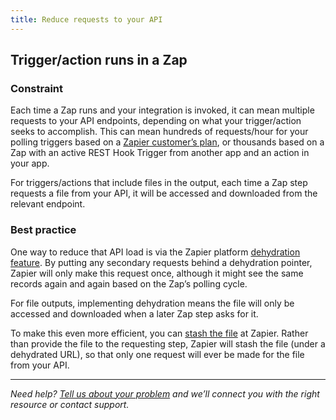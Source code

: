 ```yaml
---
title: Reduce requests to your API
---
```

## Trigger/action runs in a Zap

### Constraint

Each time a Zap runs and your integration is invoked, it can mean multiple requests to your API endpoints, depending on what your trigger/action seeks to accomplish. This can mean hundreds of requests/hour for your polling triggers based on a [Zapier customer’s plan](https://zapier.com/pricing), or thousands based on a Zap with an active REST Hook Trigger from another app and an action in your app.

For triggers/actions that include files in the output, each time a Zap step requests a file from your API, it will be accessed and downloaded from the relevant endpoint.

### Best practice

One way to reduce that API load is via the Zapier platform [dehydration feature](https://github.com/zapier/zapier-platform/blob/main/packages/cli/README.md#dehydration). By putting any secondary requests behind a dehydration pointer, Zapier will only make this request once, although it might see the same records again and again based on the Zap’s polling cycle.

For file outputs, implementing dehydration means the file will only be accessed and downloaded when a later Zap step asks for it.

To make this even more efficient, you can [stash the file](https://github.com/zapier/zapier-platform/blob/main/packages/cli/README.md#stashing-files) at Zapier. Rather than provide the file to the requesting step, Zapier will stash the file (under a dehydrated URL), so that only one request will ever be made for the file from your API.

- - -

_Need help? [Tell us about your problem](https://developer.zapier.com/contact) and we’ll connect you with the right resource or contact support._
